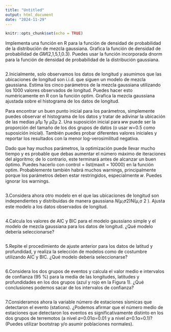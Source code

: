```yaml
---
title: "Untitled"
output: html_document
date: "2024-11-29"
---
```


```r
knitr::opts_chunk$set(echo = TRUE)
```

Implementa una función en R para la función de densidad de probabilidad de la distribución de mezcla gaussiana. Grafica la función de densidad de probabilidad de 𝐺𝑀(2,1,5,1,0.3). Puedes usar la función incorporada dnorm para la función de densidad de probabilidad de la distribución gaussiana.
```r

```


2.Inicialmente, solo observamos los datos de longitud y asumimos que las ubicaciones de longitud son i.i.d. que siguen un modelo de mezcla gaussiana. Estima los cinco parámetros de la mezcla gaussiana utilizando los 1000 valores observados de longitud. Puedes hacer esto numéricamente en R con la función optim. Grafica la mezcla gaussiana ajustada sobre el histograma de los datos de longitud.

Para encontrar un buen punto inicial para los parámetros, simplemente puedes observar el histograma de los datos y tratar de adivinar la ubicación de las medias 𝜇1μ 1​y 𝜇2μ 2​. Una suposición inicial para 𝑤w puede ser la proporción del tamaño de los dos grupos de datos (o usar w=0.5 como suposición inicial). También puedes probar diferentes valores iniciales y reportar los resultados con la menor log-verosimilitud negativa.

Dado que hay muchos parámetros, la optimización puede llevar mucho tiempo y es probable que debas aumentar el número máximo de iteraciones del algoritmo; de lo contrario, este terminará antes de alcanzar un buen óptimo. Puedes hacerlo con control = list(maxit = 10000) en la función optim. Probablemente también habrá muchos warnings, principalmente porque los parámetros deben estar restringidos, especialmente 
𝑤. Puedes ignorar los warnings.

```r

```


3.Considera ahora otro modelo en el que las ubicaciones de longitud son independientes y distribuidas de manera gaussiana 
𝑁(𝜇,𝜎2)N(μ,σ 2 ). Ajusta este modelo a los datos observados de longitud.
```r

```


4.Calcula los valores de AIC y BIC para el modelo gaussiano simple y el modelo de mezcla gaussiana para los datos de longitud. ¿Qué modelo debería seleccionarse?

```r

```

5.Repite el procedimiento de ajuste anterior para los datos de latitud y profundidad, y realiza la selección de modelos como de costumbre utilizando AIC y BIC. ¿Qué modelo debería seleccionarse?
```r

```


6.Considera los dos grupos de eventos y calcula el valor medio e intervalos de confianza (95 %) para la media de las longitudes, latitudes y profundidades en los dos grupos (azul y rojo en la Figura 1). ¿Qué conclusiones podemos sacar de los intervalos de confianza?
```r

```


7.Consideramos ahora la variable número de estaciones sísmicas que detectaron el evento (stations). ¿Podemos afirmar que el número medio de estaciones que detectaron los eventos es significativamente distinto en los dos grupos de terremotos (a nivel 𝛼=0.01α=0.01 y a nivel 𝛼=0.1α=0.1)? (Puedes utilizar bootstrap y/o asumir poblaciones normales).

```r

```


